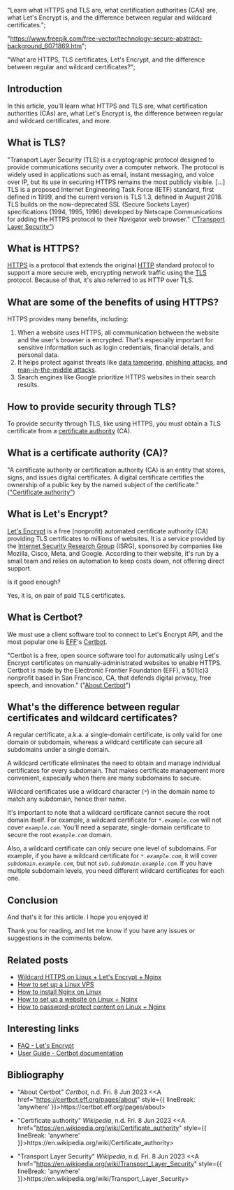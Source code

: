 





  "Learn what HTTPS and TLS are, what certification authorities (CAs) are, what Let's Encrypt is, and the difference between regular and wildcard certificates.";



  "https://www.freepik.com/free-vector/technology-secure-abstract-background_6071869.htm";







  "What are HTTPS, TLS certificates, Let's Encrypt, and the difference between regular and wildcard certificates?";




## Introduction

In this article, you'll learn what HTTPS and TLS are, what certification authorities (CAs) are, what Let's Encrypt is, the difference between regular and wildcard certificates, and more.

## What is TLS?

"Transport Layer Security (TLS) is a cryptographic protocol designed to provide communications security over a computer network. The protocol is widely used in applications such as email, instant messaging, and voice over IP, but its use in securing HTTPS remains the most publicly visible. [...] TLS is a proposed Internet Engineering Task Force (IETF) standard, first defined in 1999, and the current version is TLS 1.3, defined in August 2018. TLS builds on the now-deprecated SSL (Secure Sockets Layer) specifications (1994, 1995, 1996) developed by Netscape Communications for adding the HTTPS protocol to their Navigator web browser." (["Transport Layer Security"](https://en.wikipedia.org/wiki/Transport_Layer_Security))

## What is HTTPS?

[HTTPS](https://en.wikipedia.org/wiki/HTTPS) is a protocol that extends the original [HTTP](https://pt.wikipedia.org/wiki/Hypertext_Transfer_Protocol) standard protocol to support a more secure web, encrypting network traffic using the [TLS](https://en.wikipedia.org/wiki/Transport_Layer_Security) protocol. Because of that, it's also referred to as HTTP over TLS.

## What are some of the benefits of using HTTPS?

HTTPS provides many benefits, including:

1. When a website uses HTTPS, all communication between the website and the user's browser is encrypted. That's especially important for sensitive information such as login credentials, financial details, and personal data.
2. It helps protect against threats like [data tampering](https://en.wikipedia.org/wiki/Computer_security#Tampering), [phishing attacks](https://en.wikipedia.org/wiki/Phishing), and [man-in-the-middle attacks](https://en.wikipedia.org/wiki/Man-in-the-middle_attack).
3. Search engines like Google prioritize HTTPS websites in their search results.

## How to provide security through TLS?

To provide security through TLS, like using HTTPS, you must obtain a TLS certificate from a [certificate authority](https://en.wikipedia.org/wiki/Certificate_authority) (CA).

## What is a certificate authority (CA)?

"A certificate authority or certification authority (CA) is an entity that stores, signs, and issues digital certificates. A digital certificate certifies the ownership of a public key by the named subject of the certificate." (["Certificate authority"](https://en.wikipedia.org/wiki/Certificate_authority))

## What is Let's Encrypt?

[Let's Encrypt](https://letsencrypt.org/) is a free (nonprofit) automated certificate authority (CA) providing TLS certificates to millions of websites. It is a service provided by the [Internet Security Research Group](https://www.abetterinternet.org/) (ISRG), sponsored by companies like Mozilla, Cisco, Meta, and Google. According to their website, it's run by a small team and relies on automation to keep costs down, not offering direct support.

Is it good enough?

Yes, it is, on pair of paid TLS certificates.

## What is Certbot?

We must use a client software tool to connect to Let's Encrypt API, and the most popular one is [EFF](https://www.eff.org/)'s [Certbot](https://certbot.eff.org/).

"Certbot is a free, open source software tool for automatically using Let's Encrypt certificates on manually-administrated websites to enable HTTPS. Certbot is made by the Electronic Frontier Foundation (EFF), a 501(c)3 nonprofit based in San Francisco, CA, that defends digital privacy, free speech, and innovation." ("[About Certbot](https://certbot.eff.org/pages/about)")

## What's the difference between regular certificates and wildcard certificates?

A regular certificate, a.k.a. a single-domain certificate, is only valid for one domain or subdomain, whereas a wildcard certificate can secure all subdomains under a single domain.

A wildcard certificate eliminates the need to obtain and manage individual certificates for every subdomain. That makes certificate management more convenient, especially when there are many subdomains to secure.

Wildcard certificates use a wildcard character (_`*`_) in the domain name to match any subdomain, hence their name.

It's important to note that a wildcard certificate cannot secure the root domain itself. For example, a wildcard certificate for _`*.example.com`_ will not cover _`example.com`_. You'll need a separate, single-domain certificate to secure the root _`example.com`_ domain.

Also, a wildcard certificate can only secure one level of subdomains. For example, if you have a wildcard certificate for _`*.example.com`_, it will cover _`subdomain.example.com`_, but not _`sub.subdomain.example.com`_. If you have multiple subdomain levels, you need different wildcard certificates for each one.

## Conclusion

And that's it for this article. I hope you enjoyed it!

Thank you for reading, and let me know if you have any issues or suggestions in the comments below.

## Related posts

- [Wildcard HTTPS on Linux + Let's Encrypt + Nginx](/blog/how-to-wildcard-https-tls-linux-lets-encrypt-nginx/)<br />
- [How to set up a Linux VPS](/blog/how-to-securely-set-up-vps-server-tutorial-ubuntu-and-debian/)<br />
- [How to install Nginx on Linux](/blog/how-to-install-nginx-tutorial-ubuntu-and-debian/)<br />
- [How to set up a website on Linux + Nginx](/blog/how-to-configure-a-website-on-nginx-and-linux-tutorial/)<br />
- [How to password-protect content on Linux + Nginx](/blog/how-to-password-protect-file-directory-nginx/)

## Interesting links

- [FAQ - Let's Encrypt](https://letsencrypt.org/docs/faq/)<br />
- [User Guide - Certbot documentation](https://eff-certbot.readthedocs.io/en/stable/using.html)

## Bibliography

- "About Certbot" _Certbot_, n.d. Fri. 8 Jun 2023 &#60;<A href="https://certbot.eff.org/pages/about" style={{ lineBreak: 'anywhere' }}>ht<span />tps://certbot.eff.org/pages/about</A>&#62;

- "Certificate authority" _Wikipedia_, n.d. Fri. 8 Jun 2023 &#60;<A href="https://en.wikipedia.org/wiki/Certificate_authority" style={{ lineBreak: 'anywhere' }}>ht<span />tps://en.wikipedia.org/wiki/Certificate_authority</A>&#62;

- "Transport Layer Security" _Wikipedia_, n.d. Fri. 8 Jun 2023 &#60;<A href="https://en.wikipedia.org/wiki/Transport_Layer_Security" style={{ lineBreak: 'anywhere' }}>ht<span />tps://en.wikipedia.org/wiki/Transport_Layer_Security</A>&#62;

<br />
<br />

<AITools />
